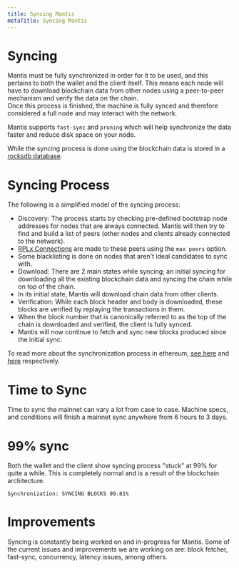 ```yaml
---
title: Syncing Mantis
metaTitle: Syncing Mantis
---
```


# Syncing

Mantis must be fully synchronized in order for it to be used, and this pertains to both the wallet and the client itself. This means each node will have to download blockchain data from other nodes using a peer-to-peer mechanism and verify the data on the chain.  
Once this process is finished, the machine is fully synced and therefore considered a full node and may interact with the network.

Mantis supports `fast-sync` and `pruning` which will help synchronize the data faster and reduce disk space on your node.

While the syncing process is done using the blockchain data is stored in a [rocksdb database](https://rocksdb.org/).

# Syncing Process

The following is a simplified model of the syncing process:

* Discovery: The process starts by checking pre-defined bootstrap node addresses for nodes that are always connected. Mantis will then try to find and build a list of peers (other nodes and clients already connected to the network).  
* [RPLx Connections](https://github.com/ethereum/devp2p/blob/master/rlpx.md) are made to these peers using the `max peers` option.  
* Some blacklisting is done on nodes that aren't ideal candidates to sync with.
* Download: There are 2 main states while syncing; an initial syncing for downloading all the existing blockchain data and syncing the chain while on top of the chain.  
* In its initial state, Mantis will download chain data from other clients.
* Verification: While each block header and body is downloaded, these blocks are verified by replaying the transactions in them.
* When the block number that is canonically referred to as the top of the chain is downloaded and verified, the client is fully synced.
* Mantis will now continue to fetch and sync new blocks produced since the initial sync.

To read more about the synchronization process in ethereum, [see here](https://github.com/ethereum/devp2p/blob/master/caps/eth.md) and [here]() respectively.

# Time to Sync

Time to sync the mainnet can vary a lot from case to case. Machine specs, and conditions will finish a mainnet sync anywhere from 6 hours to 3 days.

# 99% sync

Both the wallet and the client show syncing process "stuck" at 99% for quite a while. This is completely normal and is a result of the blockchain architecture.

`Synchronization: SYNCING BLOCKS 99.81%`

# Improvements

Syncing is constantly being worked on and in-progress for Mantis. Some of the current issues and improvements we are working on are: block fetcher, fast-sync, concurrency, latency issues, among others.
